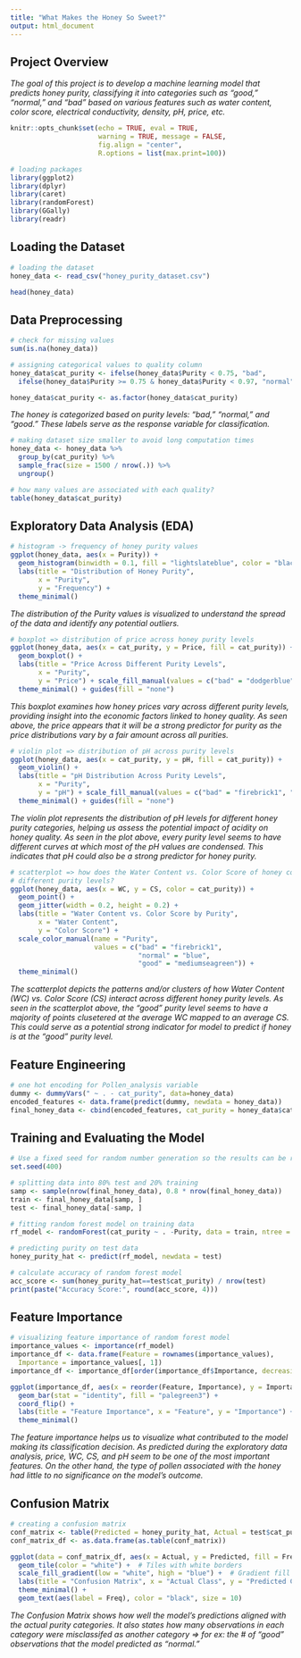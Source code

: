 ```yaml
---
title: "What Makes the Honey So Sweet?"
output: html_document
---
```


## Project Overview
*The goal of this project is to develop a machine learning model that predicts honey purity, classifying it into categories such as "good," "normal," and "bad" based on various features such as water content, color score, electrical conductivity, density, pH, price, etc.*

```r
knitr::opts_chunk$set(echo = TRUE, eval = TRUE,  
                      warning = TRUE, message = FALSE, 
                      fig.align = "center",
                      R.options = list(max.print=100))
```

```r
# loading packages
library(ggplot2)
library(dplyr)
library(caret)
library(randomForest)
library(GGally)
library(readr)
```

## Loading the Dataset

```r
# loading the dataset
honey_data <- read_csv("honey_purity_dataset.csv") 

head(honey_data)
```
## Data Preprocessing

```r
# check for missing values
sum(is.na(honey_data))
```

```r
# assigning categorical values to quality column
honey_data$cat_purity <- ifelse(honey_data$Purity < 0.75, "bad", 
  ifelse(honey_data$Purity >= 0.75 & honey_data$Purity < 0.97, "normal", "good"))

honey_data$cat_purity <- as.factor(honey_data$cat_purity)
```
*The honey is categorized based on purity levels: "bad," "normal," and "good." These labels serve as the response variable for classification.*


```r
# making dataset size smaller to avoid long computation times
honey_data <- honey_data %>%
  group_by(cat_purity) %>%                
  sample_frac(size = 1500 / nrow(.)) %>% 
  ungroup()  
```

```r
# how many values are associated with each quality?
table(honey_data$cat_purity)
```

## Exploratory Data Analysis (EDA)


```r
# histogram -> frequency of honey purity values
ggplot(honey_data, aes(x = Purity)) +
  geom_histogram(binwidth = 0.1, fill = "lightslateblue", color = "black", alpha = 0.6) +
  labs(title = "Distribution of Honey Purity",
       x = "Purity",
       y = "Frequency") +
  theme_minimal()
```

*The distribution of the Purity values is visualized to understand the spread of the data and identify any potential outliers.*



```r
# boxplot => distribution of price across honey purity levels
ggplot(honey_data, aes(x = cat_purity, y = Price, fill = cat_purity)) +
  geom_boxplot() +
  labs(title = "Price Across Different Purity Levels",
       x = "Purity",
       y = "Price") + scale_fill_manual(values = c("bad" = "dodgerblue", "normal" = "dodgerblue4", "good" = "blue")) + 
  theme_minimal() + guides(fill = "none")
```

*This boxplot examines how honey prices vary across different purity levels, providing insight into the economic factors linked to honey quality. As seen above, the price appears that it will be a strong predictor for purity as the price distributions vary by a fair amount across all purities.*




```r
# violin plot => distribution of pH across purity levels
ggplot(honey_data, aes(x = cat_purity, y = pH, fill = cat_purity)) +
  geom_violin() +
  labs(title = "pH Distribution Across Purity Levels",
       x = "Purity",
       y = "pH") + scale_fill_manual(values = c("bad" = "firebrick1", "normal" = "blue", "good" = "mediumseagreen")) +
  theme_minimal() + guides(fill = "none")
```

*The violin plot represents the distribution of pH levels for different honey purity categories, helping us assess the potential impact of acidity on honey quality. As seen in the plot above, every purity level seems to have different curves at which most of the pH values are condensed. This indicates that pH could also be a strong predictor for honey purity.*



```r
# scatterplot => how does the Water Content vs. Color Score of honey correlate across
# different purity levels?
ggplot(honey_data, aes(x = WC, y = CS, color = cat_purity)) +
  geom_point() +
  geom_jitter(width = 0.2, height = 0.2) +
  labs(title = "Water Content vs. Color Score by Purity",
       x = "Water Content",
       y = "Color Score") +
  scale_color_manual(name = "Purity", 
                     values = c("bad" = "firebrick1", 
                                "normal" = "blue", 
                                "good" = "mediumseagreen")) +
  theme_minimal()
```

*The scatterplot depicts the patterns and/or clusters of how Water Content (WC) vs. Color Score (CS) interact across different honey purity levels. As seen in the scatterplot above, the "good" purity level seems to have a majority of points clusetered at the average WC mapped to an average CS. This could serve as a potential strong indicator for model to predict if honey is at the "good" purity level.*



## Feature Engineering


```r
# one hot encoding for Pollen_analysis variable
dummy <- dummyVars(" ~ . - cat_purity", data=honey_data)
encoded_features <- data.frame(predict(dummy, newdata = honey_data)) 
final_honey_data <- cbind(encoded_features, cat_purity = honey_data$cat_purity)
```



## Training and Evaluating the Model


```r
# Use a fixed seed for random number generation so the results can be reproduced exactly
set.seed(400)

# splitting data into 80% test and 20% training
samp <- sample(nrow(final_honey_data), 0.8 * nrow(final_honey_data))
train <- final_honey_data[samp, ]
test <- final_honey_data[-samp, ]
```

```r
# fitting random forest model on training data
rf_model <- randomForest(cat_purity ~ . -Purity, data = train, ntree = 450, mtry = 10)

# predicting purity on test data
honey_purity_hat <- predict(rf_model, newdata = test)

# calculate accuracy of random forest model
acc_score <- sum(honey_purity_hat==test$cat_purity) / nrow(test)
print(paste("Accuracy Score:", round(acc_score, 4)))
```


## Feature Importance

```r
# visualizing feature importance of random forest model
importance_values <- importance(rf_model)
importance_df <- data.frame(Feature = rownames(importance_values),
  Importance = importance_values[, 1])
importance_df <- importance_df[order(importance_df$Importance, decreasing = TRUE), ]

ggplot(importance_df, aes(x = reorder(Feature, Importance), y = Importance)) +
  geom_bar(stat = "identity", fill = "palegreen3") +
  coord_flip() +  
  labs(title = "Feature Importance", x = "Feature", y = "Importance") +
  theme_minimal()
```

*The feature importance helps us to visualize what contributed to the model making its classification decision. As predicted during the exploratory data analysis, price, WC, CS, and pH seem to be one of the most important features. On the other hand, the type of pollen associated with the honey had little to no significance on the model's outcome.*


## Confusion Matrix

```r
# creating a confusion matrix
conf_matrix <- table(Predicted = honey_purity_hat, Actual = test$cat_purity)
conf_matrix_df <- as.data.frame(as.table(conf_matrix))

ggplot(data = conf_matrix_df, aes(x = Actual, y = Predicted, fill = Freq)) +
  geom_tile(color = "white") +  # Tiles with white borders
  scale_fill_gradient(low = "white", high = "blue") +  # Gradient fill
  labs(title = "Confusion Matrix", x = "Actual Class", y = "Predicted Class") +
  theme_minimal() +
  geom_text(aes(label = Freq), color = "black", size = 10)
```

*The Confusion Matrix shows how well the model's predictions aligned with the actual purity categories. It also states how many observations in each category were misclassifed as another category => for ex: the # of "good" observations that the model predicted as "normal."*



